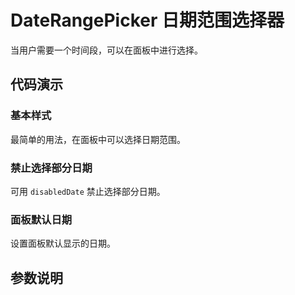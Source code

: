
# DateRangePicker 日期范围选择器

<Subtitle>当用户需要一个时间段，可以在面板中进行选择。</Subtitle>

## 代码演示

### 基本样式

最简单的用法，在面板中可以选择日期范围。

<Canvas>
  <Story id="components-daterangepicker--basic" />
</Canvas>

### 禁止选择部分日期

可用 `disabledDate` 禁止选择部分日期。

<Canvas>
  <Story id="components-daterangepicker--disabled-date" />
</Canvas>

### 面板默认日期

设置面板默认显示的日期。

<Canvas>
  <Story id="components-datepicker--default-view-date" />
</Canvas>

## 参数说明

<ArgsTable of={DateRangePicker} />
